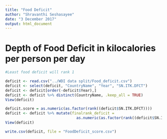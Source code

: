 ```yaml
---
title: "Food Deficit"
author: "Shravanthi Seshasayee"
date: "3 December 2017"
output: html_document
---
```

# Depth of Food Deficit in kilocalories per person per day
```r
#Least food deficit will rank 1

deficit <- read.csv("../WDI data split/Food_deficit.csv")
deficit <- select(deficit, "CountryName", "Year", "SN.ITK.DFCT")
deficit <- deficit[order(-deficit$Year),]
deficit <- deficit %>% distinct(CountryName, .keep_all = TRUE)
View(deficit)

deficit.score = as.numeric(as.factor(rank((deficit$SN.ITK.DFCT))))
deficit <- deficit %>% mutate(finalrank_deficit = 
                                as.numeric(as.factor(rank((deficit$SN.ITK.DFCT)))))
View(deficit)

write.csv(deficit, file = "FoodDeficit_score.csv")
```